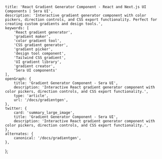    title: 'React Gradient Generator Component - React and Next.js UI Components | Sera UI',
    description: 'Interactive gradient generator component with color pickers, direction controls, and CSS export functionality. Perfect for creating custom gradients and design tools.',
    keywords: [
        'React gradient generator',
        'gradient maker',
        'color gradient tool',
        'CSS gradient generator',
        'gradient picker',
        'design tool component',
        'Tailwind CSS gradient',
        'UI gradient library',
        'gradient creator',
        'Sera UI components'
    ],
    openGraph: {
        title: 'Gradient Generator Component - Sera UI',
        description: 'Interactive React gradient generator component with color pickers, direction controls, and CSS export functionality.',
        type: 'article',
        url: '/docs/gradientgen',
    },
    twitter: {
        card: 'summary_large_image',
        title: 'Gradient Generator Component - Sera UI',
        description: 'Interactive React gradient generator component with color pickers, direction controls, and CSS export functionality.',
    },
    alternates: {
        canonical: '/docs/gradientgen',
    },
};



<HideTOC />
<Gradientgen />